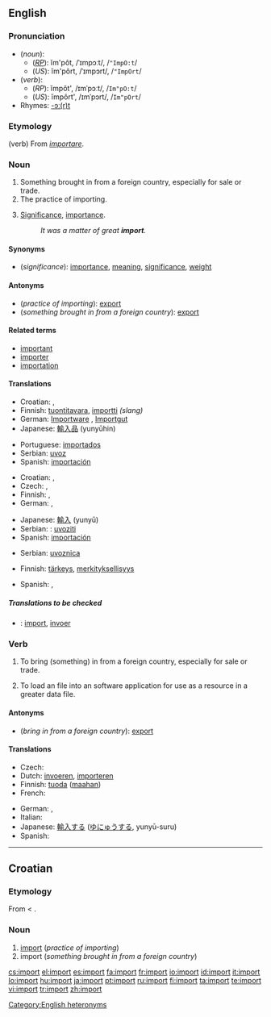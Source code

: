 {{see|Import}}
{{wikipedia|Import (disambiguation)}}
==English==

===Pronunciation===
* (''noun''):
** (''[[RP]]''): ĭm'pôt, /ˈɪmpɔːt/, /<tt>"ImpO:t</tt>/
** (''US''): ĭm'pôrt, /ˈɪmpɔrt/, /<tt>"ImpOrt</tt>/
* (''verb''):
** (''RP''): ĭmpôt', /ɪmˈpɔːt/, /<tt>Im"pO:t</tt>/
** (''US''): ĭmpôrt', /ɪmˈpɔrt/, /<tt>Im"pOrt</tt>/
* Rhymes: [[Rhymes:English:-ɔː(r)t|-ɔː(r)t]]

===Etymology===
(verb) From {{L.}} ''[[importare]]''.

===Noun===
{{wikipedia}}
{{en-noun|s|-}}

# Something brought in from a foreign country, especially for sale or trade.
# The practice of importing.
# {{uncountable}} [[significance|Significance]], [[importance]].
#: ''It was a matter of great '''import'''.''

====Synonyms====
* (''significance''): [[importance]], [[meaning]], [[significance]], [[weight]]

====Antonyms====
* (''practice of importing''): [[export]]
* (''something brought in from a foreign country''): [[export]]

====Related terms====
* [[important]]
* [[importer]]
* [[importation]]

====Translations====

{{trans-top|something brought in from a foreign country}}
* Croatian: {{t-|hr|import|m}}, {{t|hr|uvoz|m}}
* Finnish: [[tuontitavara]], [[importti]] ''(slang)''
* German: [[Importware]] {{f}}, [[Importgut]] {{n}}
* Japanese: [[輸入品]] (yunyūhin)
{{trans-mid}}
* Portuguese: [[importados]] {{m|p}}
* Serbian: [[uvoz]]
* Spanish: [[importación]] {{f}}
{{trans-bottom}}

{{trans-top|practice of importing}}
* Croatian: {{t-|hr|import|m}}, {{t|hr|uvoz|m}}
* Czech: {{t+|cs|dovoz|m}}, {{t+|cs|import|m}}
* Finnish: {{t-|fi|tuonti}}, {{t-|fi|maahantuonti}}
* German: {{t+|de|Import|m}}, {{t+|de|Einfuhr|f}}
{{trans-mid}}
* Japanese: [[輸入]] (yunyū)
* Serbian: : [[uvoziti]]
* Spanish: [[importación]] {{f}}
{{trans-bottom}}

{{trans-top|licence for import}}
* Serbian: [[uvoznica]]
{{trans-bottom}}

{{trans-top|significance, importance}}
* Finnish: [[tärkeys]], [[merkityksellisyys]]
{{trans-mid}}
* Spanish: {{t-|es|importancia|f}}, {{t+|es|significado|m}}
{{trans-bottom}}

=====Translations to be checked=====
<!--Remove this section once all of the translations below have been moved into the tables above.-->
{{checktrans}}

* {{ttbc|Dutch}}: [[import#Dutch|import]], [[invoer]]

===Verb===
{{en-verb}}

# {{transitive}} To bring (something) in from a foreign country, especially for sale or trade.
# {{transitive}} To load an file into an software application for use as a resource in a greater data file.

====Antonyms====
* (''bring in from a foreign country''): [[export]]

====Translations====
{{top}}
* Czech: {{t-|cs|dovézt}}
* Dutch: [[invoeren]], [[importeren]]
* Finnish: [[tuoda]] ([[maa|maahan]])
* French: {{t+|fr|importer}}
{{mid}}
* German: {{t+|de|importieren}}, {{t+|de|einführen}}
* Italian: {{t+|it|importare}}
* Japanese: [[輸入する]] ([[ゆにゅうする]], yunyū-suru)
* Spanish: {{t+|es|importar}}
{{bottom}}

[[Category:English heteronyms]]

----

==Croatian==

===Etymology===
From {{E.|hr}} {{term|export}} < {{L.|hr}} {{term|importare|lang=la}}.

===Noun===
{{hr-noun|m}}

# [[#English|import]] (''practice of importing'')
# import (''something brought in from a foreign country'')

[[cs:import]]
[[el:import]]
[[es:import]]
[[fa:import]]
[[fr:import]]
[[io:import]]
[[id:import]]
[[it:import]]
[[lo:import]]
[[hu:import]]
[[ja:import]]
[[pt:import]]
[[ru:import]]
[[fi:import]]
[[ta:import]]
[[te:import]]
[[vi:import]]
[[tr:import]]
[[zh:import]]